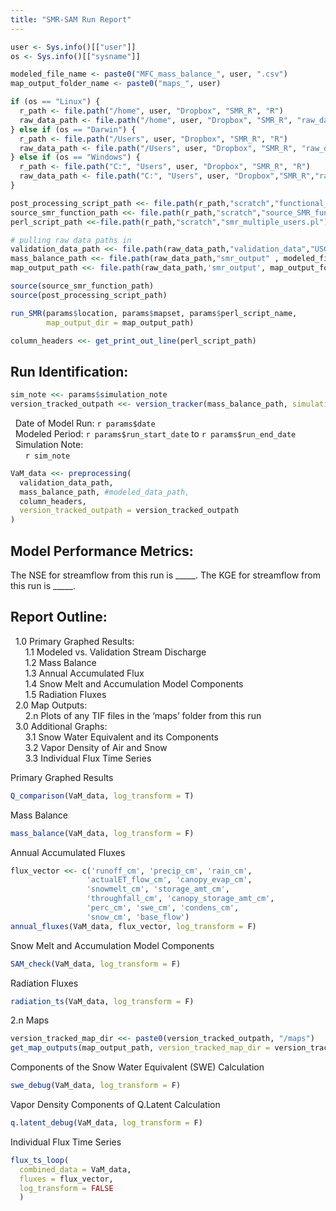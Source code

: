 ```yaml
---
title: "SMR-SAM Run Report"
---
```


``` r

user <- Sys.info()[["user"]]
os <- Sys.info()[["sysname"]]

modeled_file_name <- paste0("MFC_mass_balance_", user, ".csv")
map_output_folder_name <- paste0("maps_", user)

if (os == "Linux") {
  r_path <- file.path("/home", user, "Dropbox", "SMR_R", "R")
  raw_data_path <- file.path("/home", user, "Dropbox", "SMR_R", "raw_data")
} else if (os == "Darwin") {
  r_path <- file.path("/Users", user, "Dropbox", "SMR_R", "R")
  raw_data_path <- file.path("/Users", user, "Dropbox", "SMR_R", "raw_data")
} else if (os == "Windows") {
  r_path <- file.path("C:", "Users", user, "Dropbox", "SMR_R", "R")
  raw_data_path <- file.path("C:", "Users", user, "Dropbox","SMR_R","raw_data")
}

post_processing_script_path <<- file.path(r_path,"scratch","functional_PP.R")
source_smr_function_path <<- file.path(r_path,"scratch","source_SMR_function.R")
perl_script_path <<-file.path(r_path,"scratch","smr_multiple_users.pl")

# pulling raw data paths in
validation_data_path <<- file.path(raw_data_path,"validation_data","USGSdischarge.csv")
mass_balance_path <<- file.path(raw_data_path,"smr_output" , modeled_file_name)
map_output_path <<- file.path(raw_data_path,'smr_output', map_output_folder_name)

```

```r
source(source_smr_function_path)
source(post_processing_script_path)
```

``` r
run_SMR(params$location, params$mapset, params$perl_script_name,
        map_output_dir = map_output_path)
```


```r
column_headers <<- get_print_out_line(perl_script_path) 
```

## Run Identification:

```r
sim_note <<- params$simulation_note
version_tracked_outpath <<- version_tracker(mass_balance_path, simulation_note = sim_note)
```

|   Date of Model Run: `r params$date`
|   Modeled Period: `r params$run_start_date` to `r params$run_end_date`
|   Simulation Note: 
|       `r sim_note`
|       

```r
VaM_data <<- preprocessing(
  validation_data_path,
  mass_balance_path, #modeled_data_path,
  column_headers,
  version_tracked_outpath = version_tracked_outpath
)
```

## Model Performance Metrics:

The NSE for streamflow from this run is _____.
The KGE for streamflow from this run is _____.

## Report Outline:

|   1.0 Primary Graphed Results:
|       1.1 Modeled vs. Validation Stream Discharge
|       1.2 Mass Balance
|       1.3 Annual Accumulated Flux
|       1.4 Snow Melt and Accumulation Model Components
|       1.5 Radiation Fluxes

|   2.0 Map Outputs:
|       2.n Plots of any TIF files in the 'maps' folder from this run

|   3.0 Additional Graphs:
|       3.1 Snow Water Equivalent and its Components
|       3.2 Vapor Density of Air and Snow
|       3.3 Individual Flux Time Series


\newpage
1.1 Primary Graphed Results

```r
Q_comparison(VaM_data, log_transform = T)
```


\newpage
1.2 Mass Balance

```r
mass_balance(VaM_data, log_transform = F)
```


\newpage
1.3 Annual Accumulated Fluxes

```r
flux_vector <<- c('runoff_cm', 'precip_cm', 'rain_cm', 
                 'actualET_flow_cm', 'canopy_evap_cm', 
                 'snowmelt_cm', 'storage_amt_cm', 
                 'throughfall_cm', 'canopy_storage_amt_cm', 
                 'perc_cm', 'swe_cm', 'condens_cm', 
                 'snow_cm', 'base_flow')
annual_fluxes(VaM_data, flux_vector, log_transform = F)
```


\newpage
1.4 Snow Melt and Accumulation Model Components

```r
SAM_check(VaM_data, log_transform = F)
```


\newpage
1.5 Radiation Fluxes

```r
radiation_ts(VaM_data, log_transform = F)
```


\newpage
2.n Maps

```r
version_tracked_map_dir <<- paste0(version_tracked_outpath, "/maps")
get_map_outputs(map_output_path, version_tracked_map_dir = version_tracked_map_dir)
```


\newpage
3.1 Components of the Snow Water Equivalent (SWE) Calculation

```r
swe_debug(VaM_data, log_transform = F)
```


\newpage
3.2 Vapor Density Components of Q.Latent Calculation

```r
q.latent_debug(VaM_data, log_transform = F)
```


\newpage
3.3 Individual Flux Time Series

```r
flux_ts_loop(
  combined_data = VaM_data, 
  fluxes = flux_vector, 
  log_transform = FALSE
  )
```

